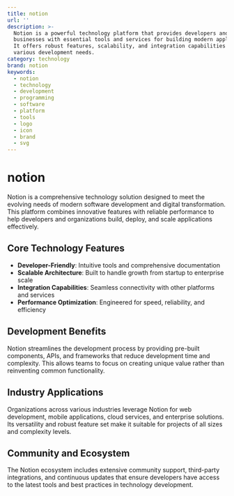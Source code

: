 ```yaml
---
title: notion
url: ''
description: >-
  Notion is a powerful technology platform that provides developers and
  businesses with essential tools and services for building modern applications.
  It offers robust features, scalability, and integration capabilities for
  various development needs.
category: technology
brand: notion
keywords:
  - notion
  - technology
  - development
  - programming
  - software
  - platform
  - tools
  - logo
  - icon
  - brand
  - svg
---
```


# notion

Notion is a comprehensive technology solution designed to meet the evolving needs of modern software development and digital transformation. This platform combines innovative features with reliable performance to help developers and organizations build, deploy, and scale applications effectively.

## Core Technology Features

- **Developer-Friendly**: Intuitive tools and comprehensive documentation
- **Scalable Architecture**: Built to handle growth from startup to enterprise scale
- **Integration Capabilities**: Seamless connectivity with other platforms and services
- **Performance Optimization**: Engineered for speed, reliability, and efficiency

## Development Benefits

Notion streamlines the development process by providing pre-built components, APIs, and frameworks that reduce development time and complexity. This allows teams to focus on creating unique value rather than reinventing common functionality.

## Industry Applications

Organizations across various industries leverage Notion for web development, mobile applications, cloud services, and enterprise solutions. Its versatility and robust feature set make it suitable for projects of all sizes and complexity levels.

## Community and Ecosystem

The Notion ecosystem includes extensive community support, third-party integrations, and continuous updates that ensure developers have access to the latest tools and best practices in technology development.
